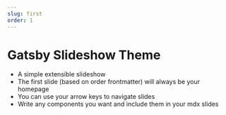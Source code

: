 ---
slug: first
order: 1
---

# Gatsby Slideshow Theme
* A simple extensible slideshow
* The first slide (based on order frontmatter) will always be your homepage
* You can use your arrow keys to navigate slides
* Write any components you want and include them in your mdx slides
